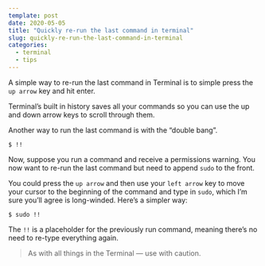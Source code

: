 ```yaml
---
template: post
date: 2020-05-05
title: "Quickly re-run the last command in terminal"
slug: quickly-re-run-the-last-command-in-terminal
categories:
  - terminal
  - tips
---
```


A simple way to re-run the last command in Terminal is to simple press the `up arrow` key and hit enter.

Terminal’s built in history saves all your commands so you can use the up and down arrow keys to scroll through them.

Another way to run the last command is with the “double bang”.

```shell
$ !!
```
Now, suppose you run a command and receive a permissions warning. You now want to re-run the last command but need to append `sudo` to the front.

You could press the `up arrow` and then use your `left arrow` key to move your cursor to the beginning of the command and type in `sudo`, which I’m sure you’ll agree is long-winded. Here’s a simpler way:

```shell
$ sudo !!
```

The `!!` is a placeholder for the previously run command, meaning there’s no need to re-type everything again.

> As with all things in the Terminal — use with caution.

